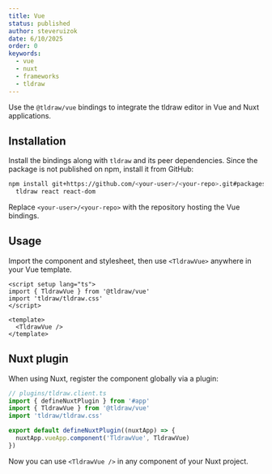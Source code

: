 ```yaml
---
title: Vue
status: published
author: steveruizok
date: 6/10/2025
order: 0
keywords:
  - vue
  - nuxt
  - frameworks
  - tldraw
---
```


Use the `@tldraw/vue` bindings to integrate the tldraw editor in Vue and Nuxt applications.

## Installation

Install the bindings along with `tldraw` and its peer dependencies. Since the package is not published on npm, install it from GitHub:

```bash
npm install git+https://github.com/<your-user>/<your-repo>.git#packages/tldraw-vue \
  tldraw react react-dom
```
Replace `<your-user>/<your-repo>` with the repository hosting the Vue bindings.

## Usage

Import the component and stylesheet, then use `<TldrawVue>` anywhere in your Vue template.

```vue
<script setup lang="ts">
import { TldrawVue } from '@tldraw/vue'
import 'tldraw/tldraw.css'
</script>

<template>
  <TldrawVue />
</template>
```

## Nuxt plugin

When using Nuxt, register the component globally via a plugin:

```ts
// plugins/tldraw.client.ts
import { defineNuxtPlugin } from '#app'
import { TldrawVue } from '@tldraw/vue'
import 'tldraw/tldraw.css'

export default defineNuxtPlugin((nuxtApp) => {
  nuxtApp.vueApp.component('TldrawVue', TldrawVue)
})
```

Now you can use `<TldrawVue />` in any component of your Nuxt project.
